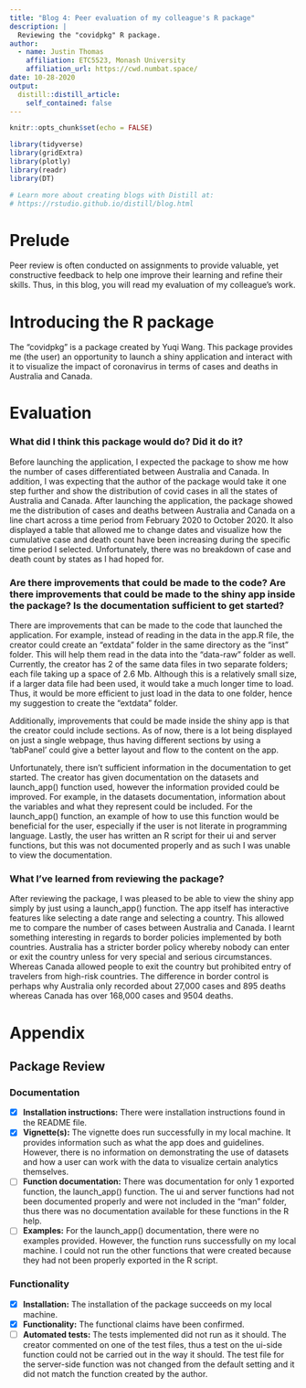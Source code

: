 ```yaml
---
title: "Blog 4: Peer evaluation of my colleague's R package"
description: |
  Reviewing the "covidpkg" R package.
author:
  - name: Justin Thomas 
    affiliation: ETC5523, Monash University
    affiliation_url: https://cwd.numbat.space/
date: 10-28-2020
output:
  distill::distill_article:
    self_contained: false
---
```


```r
knitr::opts_chunk$set(echo = FALSE)

library(tidyverse)
library(gridExtra)
library(plotly)
library(readr)
library(DT)

# Learn more about creating blogs with Distill at:
# https://rstudio.github.io/distill/blog.html

```

# Prelude

Peer review is often conducted on assignments to provide valuable, yet constructive feedback to help one improve their learning and refine their skills. Thus, in this blog, you will read my evaluation of my colleague's work.

# Introducing the R package

The “covidpkg” is a package created by Yuqi Wang. This package provides me (the user) an opportunity to launch a shiny application and interact with it to visualize the impact of coronavirus in terms of cases and deaths in Australia and Canada.

# Evaluation

### What did I think this package would do? Did it do it?

Before launching the application, I expected the package to show me how the number of cases differentiated between Australia and Canada. In addition, I was expecting that the author of the package would take it one step further and show the distribution of covid cases in all the states of Australia and Canada. After launching the application, the package showed me the distribution of cases and deaths between Australia and Canada on a line chart across a time period from February 2020 to October 2020. It also displayed a table that allowed me to change dates and visualize how the cumulative case and death count have been increasing during the specific time period I selected. Unfortunately, there was no breakdown of case and death count by states as I had hoped for.

### Are there improvements that could be made to the code? Are there improvements that could be made to the shiny app inside the package? Is the documentation sufficient to get started?

There are improvements that can be made to the code that launched the application. For example, instead of reading in the data in the app.R file, the creator could create an “extdata” folder in the same directory as the “inst” folder. This will help them read in the data into the “data-raw” folder as well. Currently, the creator has 2 of the same data files in two separate folders; each file taking up a space of 2.6 Mb. Although this is a relatively small size, if a larger data file had been used, it would take a much longer time to load. Thus, it would be more efficient to just load in the data to one folder, hence my suggestion to create the “extdata” folder. 

Additionally, improvements that could be made inside the shiny app is that the creator could include sections. As of now, there is a lot being displayed on just a single webpage, thus having different sections by using a ‘tabPanel’ could give a better layout and flow to the content on the app. 

Unfortunately, there isn’t sufficient information in the documentation to get started. The creator has given documentation on the datasets and launch_app() function used, however the information provided could be improved. For example, in the datasets documentation, information about the variables and what they represent could be included. For the launch_app() function, an example of how to use this function would be beneficial for the user, especially if the user is not literate in programming language. Lastly, the user has written an R script for their ui and server functions, but this was not documented properly and as such I was unable to view the documentation.

### What I've learned from reviewing the package?

After reviewing the package, I was pleased to be able to view the shiny app simply by just using a launch_app() function. The app itself has interactive features like selecting a date range and selecting a country. This allowed me to compare the number of cases between Australia and Canada. I learnt something interesting in regards to border policies implemented by both countries. Australia has a stricter border policy whereby nobody can enter or exit the country unless for very special and serious circumstances. Whereas Canada allowed people to exit the country but prohibited entry of travelers from high-risk countries. The difference in border control is perhaps why Australia only recorded about 27,000 cases and 895 deaths whereas Canada has over 168,000 cases and 9504 deaths.

# Appendix

## Package Review

### Documentation

- [x] **Installation instructions:** There were installation instructions found in the README file.
- [x] **Vignette(s):** The vignette does run successfully in my local machine. It provides information such as what the app does and guidelines. However, there is no information on demonstrating the use of datasets and how a user can work with the data to visualize certain analytics themselves.
- [ ] **Function documentation:** There was documentation for only 1 exported function, the launch_app() function. The ui and server functions had not been documented properly and were not included in the “man” folder, thus there was no documentation available for these functions in the R help.
- [ ] **Examples:** For the launch_app() documentation, there were no examples provided. However, the function runs successfully on my local machine. I could not run the other functions that were created because they had not been properly exported in the R script.

### Functionality

- [x] **Installation:** The installation of the package succeeds on my local machine.
- [x] **Functionality:** The functional claims have been confirmed.
- [ ] **Automated tests:** The tests implemented did not run as it should. The creator commented on one of the test files, thus a test on the ui-side function could not be carried out in the way it should. The test file for the server-side function was not changed from the default setting and it did not match the function created by the author.

